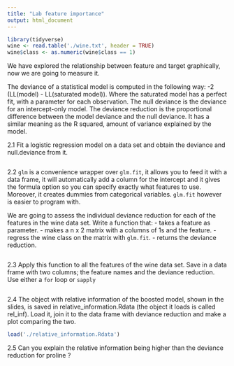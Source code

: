 ```yaml
---
title: "Lab feature importance"
output: html_document
---
```


```r
library(tidyverse)
wine <- read.table('./wine.txt', header = TRUE)
wine$class <- as.numeric(wine$class == 1)
```
We have explored the relationship between feature and target graphically, now we are going to measure it.

The deviance of a statistical model is computed in the following way: -2 (LL(model) - LL(saturated model)). Where the saturated model has a perfect fit, with a parameter for each observation. The null deviance is the deviance for an intercept-only model. The deviance reduction is the proportional difference between the model deviance and the null deviance. It has a similar meaning as the R squared, amount of variance explained by the model.

2.1 Fit a logistic regression model on a data set and obtain the deviance and null.deviance from it.

```r

```

2.2 `glm` is a convenience wrapper over `glm.fit`, it allows you to feed it with a data frame, it will automatically add a column for the intercept and it gives the formula option so you can specify exactly what features to use. Moreover, it creates dummies from categorical variables. `glm.fit` however is easier to program with. 

We are going to assess the individual deviance reduction for each of the features in the wine data set.
Write a function that:
  - takes a feature as parameter. 
  - makes a n x 2 matrix with a columns of 1s and the feature.
  - regress the wine class on the matrix with `glm.fit`.
  - returns the deviance reduction.

```r

```

2.3 Apply this function to all the features of the wine data set. Save in a data frame with two columns; the feature names and the deviance reduction. Use either a `for` loop or `sapply`

```r

```

2.4 The object with relative information of the boosted model, shown in the slides, is saved in relative_information.Rdata (the object it loads is called rel_inf). Load it, join it to the data frame with deviance reduction and make a plot comparing the two.  

```r
load('./relative_information.Rdata')

```

2.5 Can you explain the relative information being higher than the deviance reduction for proline ?




